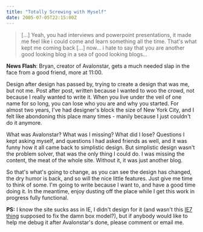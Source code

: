 ```yaml
---
title: "Totally Screwing with Myself"
date: 2005-07-05T22:15:00Z
---
```


> [...] Yeah, you had interviews and powerpoint presentations, it made me feel like i could come and learn something all the time. That's what kept me coming back [...] now... i hate to say that you are another good looking blog in a sea of good looking blogs...

**News Flash**: Bryan, creator of Avalonstar, gets a much needed slap in the face from a good friend, more at 11:00.

Design after design has passed by, trying to create a design that was me, but not me. Post after post, written because I wanted to woo the crowd, not because I really wanted to write it. When you live under the veil of one name for so long, you can lose who you are and why you started. For almost two years, I've had designer's block the size of New York City, and I felt like abondoning this place many times - manily because I just couldn't do it anymore.

What was Avalonstar? What was I missing? What did I lose? Questions I kept asking myself, and questions I had asked friends as well, and it was funny how it all came back to simplistic design. But simplistic design wasn't the problem solver, that was the only thing I could do. I was missing the content, the meat of the whole site. Without it, it was just another blog.

So that's what's going to change, as you can see the design has changed, the dry humor is back, and so will the nice little features. Just give me time to think of some. I'm going to write because I want to, and have a good time doing it. In the meantime, enjoy dusting off the place while I get this work in progress fully functional.

**PS:** I know the site sucks ass in IE, I didn't design for it (and wasn't this [IE7 thing][1] supposed to fix the damn box model?), but if anybody would like to help me debug it after Avalonstar's done, please comment or email me.

[1]: http://dean.edwards.name/IE7
